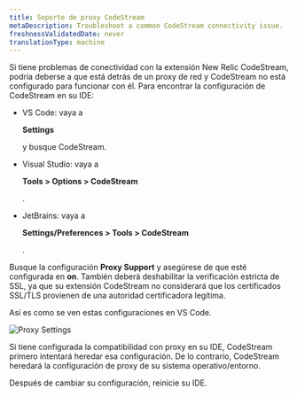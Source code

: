 ```yaml
---
title: Soporte de proxy CodeStream
metaDescription: Troubleshoot a common CodeStream connectivity issue.
freshnessValidatedDate: never
translationType: machine
---
```



Si tiene problemas de conectividad con la extensión New Relic CodeStream, podría deberse a que está detrás de un proxy de red y CodeStream no está configurado para funcionar con él. Para encontrar la configuración de CodeStream en su IDE:

* VS Code: vaya a

  <DoNotTranslate>**Settings**</DoNotTranslate>

  y busque CodeStream.

* Visual Studio: vaya a

  <DoNotTranslate>**Tools > Options > CodeStream**</DoNotTranslate>

  .

* JetBrains: vaya a

  <DoNotTranslate>**Settings/Preferences > Tools > CodeStream**</DoNotTranslate>

  .

Busque la configuración <DoNotTranslate>**Proxy Support**</DoNotTranslate> y asegúrese de que esté configurada en <DoNotTranslate>**on**</DoNotTranslate>. También deberá deshabilitar la verificación estricta de SSL, ya que su extensión CodeStream no considerará que los certificados SSL/TLS provienen de una autoridad certificadora legítima.

Así es como se ven estas configuraciones en VS Code.

<img
  alt="Proxy Settings"
  src={codestreamVscodeProxySettings}
/>

Si tiene configurada la compatibilidad con proxy en su IDE, CodeStream primero intentará heredar esa configuración. De lo contrario, CodeStream heredará la configuración de proxy de su sistema operativo/entorno.

Después de cambiar su configuración, reinicie su IDE.